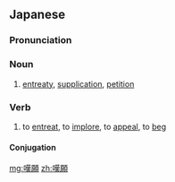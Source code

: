 ==Japanese==
{{ja-kanjitab|たん|がん|yomi=o}}

===Pronunciation===
{{ja-pron|たんがん|y=o}}

===Noun===
{{ja-noun|たんがん}}

# [[entreaty]], [[supplication]], [[petition]]

===Verb===
{{ja-verb-suru|たんがん}}

#to [[entreat]], to [[implore]], to [[appeal]], to [[beg]]

====Conjugation====
{{ja-suru|たんがん}}

[[mg:嘆願]]
[[zh:嘆願]]